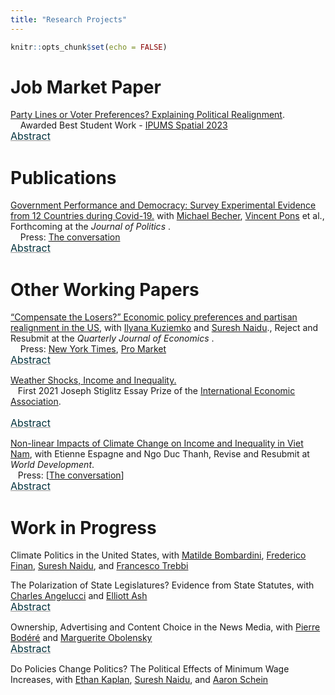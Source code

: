 ```yaml
---
title: "Research Projects"
---
```


```r
knitr::opts_chunk$set(echo = FALSE)
```

# Job Market Paper 

[Party Lines or Voter Preferences? Explaining Political Realignment](PartyLines_NLM.pdf).  <br />
&nbsp;&nbsp;&nbsp; Awarded Best Student Work - [IPUMS Spatial 2023 ](https://www.ipums.org/impact/ipums-research-award?utm_source=IPUMS+Emails&utm_campaign=1d9161f8c5-EMAIL_CAMPAIGN_2019_05_31_07_13_COPY_01&utm_medium=email&utm_term=0_a679127ff0-1d9161f8c5-21864473)

<p style="margin-top: -15px">
    <button class="abstract-btn">Abstract</button>
</p>
<div class="abstract-content">
This paper addresses how to disentangle demand factors (voters) from supply factors (politicians) in shaping political outcomes, focusing on the recent realignment of blue-collar voters away from left-wing parties. I develop a multidimensional political equilibrium model to evaluate the roles of demand- and supply-side factors in the U.S. educational realignment between 2000 and 2020. On the supply side, I estimate candidate positioning using a multimodal text-and-survey model from campaign websites, finding that candidate polarization on cultural issues has been twice as large as on economic issues. On the demand side, I build a new panel of precinct-level election results and identify voter preferences from congressional district border discontinuities. Using a model of political competition where candidates balance electability against compliance with the party line, I show that House candidates' ability to adapt their positions to their constituents has been divided by three. The paper shows that realignment is driven mainly by changes in party positioning — particularly parties' stronger polarization on cultural than economic issues — rather than by shifts in voter preferences. Finally, I simulate support for introducing an environmental dimension, revealing that progressive environmental policies with economic measures would attract more support from less-educated voters than those focused on cultural aspects.
</div>



# Publications 

[Government Performance and Democracy: Survey Experimental Evidence from 12 Countries during Covid-19.](BLMP.pdf) with [Michael Becher](https://www.ie.edu/university/about/faculty/michael-becher/), [Vincent Pons](https://www.vincentpons.org) et al., Forthcoming at the <em>Journal of Politics</em> .   <br />
&nbsp;&nbsp;&nbsp; Press: [The conversation](https://theconversation.com/es-la-democracia-el-chivo-expiatorio-de-la-pandemia-174253)

<p style="margin-top: -15px">
    <button class="abstract-btn">Abstract</button>
</p>
<div class="abstract-content">
Crises of the magnitude of the Covid-19 pandemic may plausibly affect deep-seated attitudes of a large fraction of citizens. In particular, outcome-oriented theories imply that leaders' performance in response to such adverse events shapes people’s views about the government and about democracy. To assess these causal linkages empirically, we use a pre-registered survbey experiment covering 12 countries and 22,500 respondents during the pandemic. Our design enables us to leverage exogenous variation in evaluations of policies and leaders with an instrumental variables strategy. We find that people use information on both health and economic performance when evaluating the government. In turn, dissatisfaction with the government decreases satisfaction with how democracy works, but it does not increase support for non-democratic alternatives. The results suggests that comparatively bad government performance mainly spurs internal critiques of democracy. 
</div>

# Other Working Papers


 
 [“Compensate the Losers?” Economic policy preferences and partisan realignment in the US](KLMN.pdf), with [Ilyana Kuziemko](https://kuziemko.scholar.princeton.edu) and [Suresh Naidu](https://sites.santafe.edu/~snaidu/)., Reject and Resubmit at the <em>Quarterly Journal of Economics</em> .   <br />
 &nbsp;&nbsp;&nbsp; Press: [New York Times](https://www.nytimes.com/2023/11/06/opinion/democratic-party-inequality-biden.html?unlocked_article_code=1.8Uw.rkMU.dGuSoKAyAPBx&smid=url-share),
 [Pro Market](https://www.promarket.org/2024/02/26/how-the-democratic-party-lost-less-educated-voters/)
 
<p style="margin-top: -15px">
    <button class="abstract-btn">Abstract</button>
</p>
<div class="abstract-content">
We argue that the Democratic Party’s evolution on economic policy helps explain partisan realignment by education. We show that less-educated Americans differentially demand “predistribution” policies (e.g., a federal jobs guarantee, higher minimum wages, protectionism, and stronger unions), while more-educated Americans differentially favor redistribution (taxes and transfers). This educational gradient in policy preferences has been largely unchanged since the 1940s. We then show the Democrats’ supply of predistribution has declined since the 1970s. We tie this decline to the rise of a self-described "New Democrat" party faction who court more educated voters and are explicitly skeptical of predistribution. Consistent with this faction’s growing influence, we document the significant growth of donations from highly educated donors, especially from out-of-district, who play an increasingly important role in Democratic (especially ``New Democrat'') primary campaigns relative to Republican primaries. In response to these within-party changes in power, less-educated Americans began to leave the Democratic Party in the 1970s, after decades of serving as the party’s base. Roughly half of the total shift can be explained by their changing views of the parties’ economic policies. We also show that in the crucial transition period of the 1970s and 1980s, New Democrat-aligned candidates draw disproportionately from more-educated voters in both survey questions and actual Congressional elections.
</div>
 

[Weather Shocks, Income and Inequality.](LM2024.pdf)  <br />
&nbsp;&nbsp;&nbsp;First 2021 Joseph Stiglitz Essay Prize of the [International Economic Association](https://www.iea-world.org). <br />
&nbsp;&nbsp;&nbsp; 

<p style="margin-top: -15px">
    <button class="abstract-btn">Abstract</button>
</p>
<div class="abstract-content">
Most of the attention brought towards the uneven economic effects of climate change has been devoted to inequality between countries. This paper investigates how weather shocks affect income and inequality within a country. We measure the non-linear economic effects of weather shocks on the average level of income and the distribution of income in France combining French fiscal data with historical weather data from meteorological stations. Allowing for non-linear effects of weather, we are able to compute the marginal effect of weather shocks on income and inequality.
We find that days with an average temperature above 15 &deg; C start to have a detrimental effect on average income, with most significant effects located at the top of the distribution; an additional day above 30  &deg; C reduces the average household yearly income by 0.1%. This loss is equivalent to 34% of the average daily contribution to yearly income. I show that weather shocks increase within-country inequality in two distinct ways. Weather shocks increase between-areas inequality as poorer municipalities are more exposed to weather shocks than richer ones. In addition, these shocks also increase within-area inequality by hitting more hardly the lowest income deciles within each municipality. An additional day above 30  &deg; C increases the within-municipality D9/D1 inter-deciles ratio by 1.4 percentage point. 
We then use a Regional Climate Model to predict potential effects of global warming. Under business as usual scenarios, these effects would be equivalent to a yearly reduction in national income by 1 percentage point over the medium run and 2 percentage points for the last decades of the century, due to additional warm days. Finally, using Randomized Inference, we are able to assess the reliability of the results, controlling for any spurious spatial correlations.
</div>


[Non-linear Impacts of Climate Change on Income and Inequality in Viet Nam](LMEN.pdf), with Etienne Espagne and Ngo Duc Thanh, Revise and Resubmit at <em>World Development</em>.  <br />
&nbsp;&nbsp;&nbsp;Press: [[The conversation](https://theconversation.com/inegalites-face-au-changement-climatique-la-balle-est-dans-le-camp-des-plus-riches-116616)]

<p style="margin-top: -15px">
    <button class="abstract-btn">Abstract</button>
</p>
<div class="abstract-content">
This paper measures the marginal impact of climate variability on Vietnamese households’ income. We combine survey data from the Viet Nam Household Living Standard Survey (VHLSS) database with daily climate data from the Climate Prediction Center to estimate the response function of Vietnamese households’ revenues to past climate variability. We focus on the non-linearity of the response and notably on the impacts of extremely warm days. We find that on average an additional day above 33°C is associated with a decrease of the yearly income by 1.3%. This strong effect is not specific to the agricultural sector. It is highest for the lowest deciles of the revenue distribution. Using projection scenarios under the Representation Concentration Pathways (RCP) 8.5 and 4.5, we find an estimated impact of global warming of up to 100% of households’ revenues in 2090 in some regions (Northern region and the Red River Delta area) under RCP8.5. These strong negative impacts are also likely to be specifically concentrated on poor households and to increase revenue inequalities.</div>


# Work in Progress
Climate Politics in the United States, with [Matilde Bombardini](https://matildebombardini.github.io), [Frederico Finan](https://eml.berkeley.edu//~ffinan/), [Suresh Naidu](https://sites.santafe.edu/~snaidu/), and [Francesco Trebbi](https://ftrebbi.com)


The Polarization of State Legislatures? Evidence from State Statutes, with [Charles Angelucci](https://sites.google.com/site/charlesangelucci/) and [Elliott Ash](https://elliottash.com)

<p style="margin-top: -15px">
    <button class="abstract-btn">Abstract</button>
</p>
<div class="abstract-content">
This paper analyzes the adoption and diffusion of legislation enacted by U.S. States since 1800. We use a large language model to extract and summarize the policy content of 2.5 million statutes, from which we construct measures of similarity and diffusion. We find that states with greater geographic, economic and political similarity implement more similar policies. Consistent with an important component for local preferences in state policies on social issues, the social policy preferences of state residents (but not economic policy preferences) are increasingly determinative of enacted policies. Consistent with increasing nationalization of economic policies, federal legislative texts have become increasingly influential on state legislative texts in laws about the economy. State legislatures with similar partisan compositions used to produce more alike legislation, but that similarity in legislative texts has decreased recently despite continued partisan alignment across those legislatures. Lastly, we classify all policies into 2,048 clusters and document patterns of innovation and diffusion of these policies.
</div>


Ownership, Advertising and Content Choice in the News Media, with [Pierre Bodéré](https://pierrebodere.github.io) and [Marguerite Obolensky](http://margueriteobolensky.github.io/)<br>

<p style="margin-top: -15px">
    <button class="abstract-btn">Abstract</button>
</p>
<div class="abstract-content">
The rise in political polarization over the recent years has fostered scrutiny of the structure of the news industry’ s influence on political outcomes. How should policymakers regulate news producers when they value news diversity and large publishers shape the ideological landscape? To answer this question, we develop an empirical model of competition for readership and advertisers between news producers. We recover the topic content and ideological positions of 200 major U.S. daily newspapers using recent advances in Natural Language Processing on millions of published articles. We find that over the period 2007-2017, the median newspaper in our sample got closer to the ideology of the Democratic party. Second, we embed these topics and ideal points in a demand model for differentiated products with heterogeneous readers. Our model shows that rich readers lean democrat and consume more news about social and political questions while the elderly are more conservative and care more about local news. Using the estimated demand model and data on advertising contracts and readership, we can recover the cost of producing each type of content. Given this model of news supply, we intend to use our framework to provide recommendations on antitrust rules weighing both consumer welfare and ideological diversity.
</div>

Do Policies Change Politics? The Political Effects of Minimum Wage Increases, with [Ethan Kaplan](https://www.econ.umd.edu/facultyprofile/kaplan/ethan), [Suresh Naidu](https://sites.santafe.edu/~snaidu/), and [Aaron Schein](https://www.aaronschein.com)<br>



<style>
/* Style the abstract button to look like a hyperlink */
.abstract-btn {
    color: rgba(0, 49, 60, 1); /* Default hyperlink color */
    cursor: pointer; /* Pointer/hand icon */
    text-decoration: underline !important; /* Underline text */
    font-size: 16px; /* Font size */
    background: none; /* No background */
    border: none; /* No border */
    padding: 0; /* No padding */
    font-family: inherit; /* Inherit font settings */
    display: inline-block; /* Add this line */
    text-decoration-style: solid !important; /* Set underline style */
    text-decoration-color: rgba(150, 150, 150, 1) !important; /* Light grey color for underline */
}


/* Change text color on hover */
.abstract-btn:hover {
    color: rgba(0, 49, 60, 0.4); /* Hover color */
    text-decoration: underline; /* Ensure underline on hover */
}

/* Style the abstract content */
.abstract-content {
    margin-top: 10px; /* Some space above the abstract content */
    padding: 10px; /* Some padding */
    border: none; /* Remove border */
    background-color: transparent; /* Remove background color */
    font-size: 14px; /* Adjust the font size to your preference */
    display: none; /* Hide the abstract content initially */
    text-align: justify; /* Justify the text */
}
</style>
<script>
document.addEventListener('DOMContentLoaded', function() {
    var buttons = document.querySelectorAll('.abstract-btn');
    buttons.forEach(function(button) {
        button.addEventListener('click', function() {
            var abstract = button.parentElement.nextElementSibling;
            if (abstract.style.display === 'none' || abstract.style.display === '') {
                abstract.style.display = 'block';
            } else {
                abstract.style.display = 'none';
            }
        });
    });
});
</script>
